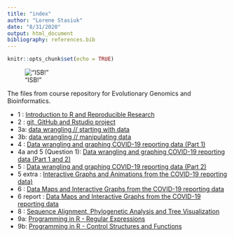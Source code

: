 ```yaml
---
title: "index"
author: "Lorene Stasiuk"
date: "8/31/2020"
output: html_document
bibliography: references.bib
---
```



```r
knitr::opts_chunk$set(echo = TRUE)
```

!["ISB!"](images/image1.jpg)

The files from course repository for Evolutionary Genomics and Bioinformatics.

* 1 : [Introduction to R and Reproducible Research](lab1_lorenestasiuk.html)
* 2 : [git, GitHub and Rstudio project](lab2_lorenestasiuk.html)
* 3a: [data wrangling // starting with data](lab3a_lorenestasiuk.html)
* 3b: [data wrangling // manipulating data](lab3b_lorenestasiuk.html)
* 4 : [Data wrangling and graphing COVID-19 reporting data (Part 1)](lab4_lorenestasiuk.html)
* 4a and 5 (Question 1): [Data wrangling and graphing COVID-19 reporting data (Part 1 and 2)](datavisualization_lorenestasiuk.html)
* 5 : [Data wrangling and graphing COVID-19 reporting data (Part 2)](lab5_lorenestasiuk.html)
* 5 extra : [Interactive Graphs and Animations from the COVID-19 reporting data)](lab5extra_lorenestasiuk.html)
* 6 : [Data Maps and Interactive Graphs from the COVID-19 reporting data](lab6_lorenestasiuk.html)
* 6 report : [Data Maps and Interactive Graphs from the COVID-19 reporting data](labreport6_lorenestasiuk.html)
* 8 : [Sequence Alignment, Phylogenetic Analysis and Tree Visualization](lab8_lorenestasiuk.html)
* 9a: [Programming in R - Regular Expressions](lab9a_lorenestasiuk.html)
* 9b: [Programming in R - Control Structures and Functions](lab9b_lorenestasiuk.html)

